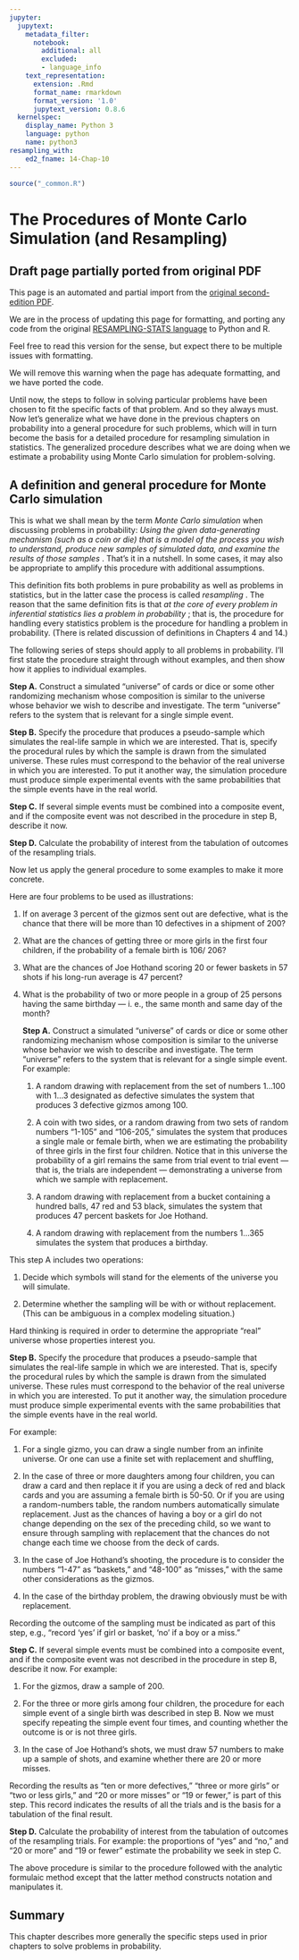 ```yaml
---
jupyter:
  jupytext:
    metadata_filter:
      notebook:
        additional: all
        excluded:
        - language_info
    text_representation:
      extension: .Rmd
      format_name: rmarkdown
      format_version: '1.0'
      jupytext_version: 0.8.6
  kernelspec:
    display_name: Python 3
    language: python
    name: python3
resampling_with:
    ed2_fname: 14-Chap-10
---
```


```r
source("_common.R")
```

# The Procedures of Monte Carlo Simulation (and Resampling) {#sec-monte-carlo}

:::{.callout-warning}
## Draft page partially ported from original PDF

This page is an automated and partial import from the [original second-edition
PDF](https://resample.com/content/text/14-Chap-10.pdf).

We are in the process of updating this page for formatting, and porting any
code from the original [RESAMPLING-STATS
language](http://www.statistics101.net) to Python and R.

Feel free to read this version for the sense, but expect there to be multiple
issues with formatting.

We will remove this warning when the page has adequate formatting, and we have
ported the code.
:::

Until now, the steps to follow in solving particular problems have been
chosen to fit the specific facts of that problem. And so they always
must. Now let's generalize what we have done in the previous chapters on
probability into a general procedure for such problems, which will in
turn become the basis for a detailed procedure for resampling simulation
in statistics. The generalized procedure describes what we are doing
when we estimate a probability using Monte Carlo simulation for
problem-solving.

## A definition and general procedure for Monte Carlo simulation

This is what we shall mean by the term *Monte Carlo simulation* when
discussing problems in probability: *Using the given data-generating
mechanism (such as a coin or die) that is a model of the process you
wish to understand, produce new samples of simulated data, and examine
the results of those samples* . That's it in a nutshell. In some cases,
it may also be appropriate to amplify this procedure with additional
assumptions.

This definition fits both problems in pure probability as well as
problems in statistics, but in the latter case the process is called
*resampling* . The reason that the same definition fits is that *at the
core of every problem in inferential statistics lies a problem in
probability* ; that is, the procedure for handling every statistics
problem is the procedure for handling a problem in probability. (There
is related discussion of definitions in Chapters 4 and 14.)

The following series of steps should apply to all problems in
probability. I'll first state the procedure straight through without
examples, and then show how it applies to individual examples.

**Step A.** Construct a simulated "universe" of cards or dice or some
other randomizing mechanism whose composition is similar to the universe
whose behavior we wish to describe and investigate. The term "universe"
refers to the system that is relevant for a single simple event.

**Step B.** Specify the procedure that produces a pseudo-sample which
simulates the real-life sample in which we are interested. That is,
specify the procedural rules by which the sample is drawn from the
simulated universe. These rules must correspond to the behavior of the
real universe in which you are interested. To put it another way, the
simulation procedure must produce simple experimental events with the
same probabilities that the simple events have in the real world.

**Step C.** If several simple events must be combined into a composite
event, and if the composite event was not described in the procedure in
step B, describe it now.

**Step D.** Calculate the probability of interest from the tabulation of
outcomes of the resampling trials.

Now let us apply the general procedure to some examples to make it more
concrete.

Here are four problems to be used as illustrations:

1.  If on average 3 percent of the gizmos sent out are defective, what
    is the chance that there will be more than 10 defectives in a
    shipment of 200?

2.  What are the chances of getting three or more girls in the first
    four children, if the probability of a female birth is 106/ 206?

3.  What are the chances of Joe Hothand scoring 20 or fewer baskets in
    57 shots if his long-run average is 47 percent?

4.  What is the probability of two or more people in a group of 25
    persons having the same birthday — i. e., the same month and same
    day of the month?

    **Step A.** Construct a simulated "universe" of cards or dice or
    some other randomizing mechanism whose composition is similar to the
    universe whose behavior we wish to describe and investigate. The
    term "universe" refers to the system that is relevant for a single
    simple event. For example:

    1.  A random drawing with replacement from the set of numbers
        1\...100 with 1\...3 designated as defective simulates the
        system that produces 3 defective gizmos among 100.

    2.  A coin with two sides, or a random drawing from two sets of
        random numbers "1-105" and "106-205," simulates the system that
        produces a single male or female birth, when we are estimating
        the probability of three girls in the first four children.
        Notice that in this universe the probability of a girl remains
        the same from trial event to trial event — that is, the trials
        are independent — demonstrating a universe from which we sample
        with replacement.

    3.  A random drawing with replacement from a bucket containing a
        hundred balls, 47 red and 53 black, simulates the system that
        produces 47 percent baskets for Joe Hothand.

    4.  A random drawing with replacement from the numbers 1\...365
        simulates the system that produces a birthday.

This step A includes two operations:

1.  Decide which symbols will stand for the elements of the universe you
    will simulate.

2.  Determine whether the sampling will be with or without replacement.
    (This can be ambiguous in a complex modeling situation.)

Hard thinking is required in order to determine the appropriate "real"
universe whose properties interest you.

**Step B.** Specify the procedure that produces a pseudo-sample that
simulates the real-life sample in which we are interested. That is,
specify the procedural rules by which the sample is drawn from the
simulated universe. These rules must correspond to the behavior of the
real universe in which you are interested. To put it another way, the
simulation procedure must produce simple experimental events with the
same probabilities that the simple events have in the real world.

For example:

1.  For a single gizmo, you can draw a single number from an infinite
    universe. Or one can use a finite set with replacement and
    shuffling,

2.  In the case of three or more daughters among four children, you can
    draw a card and then replace it if you are using a deck of red and
    black cards and you are assuming a female birth is 50-50. Or if you
    are using a random-numbers table, the random numbers automatically
    simulate replacement. Just as the chances of having a boy or a girl
    do not change depending on the sex of the preceding child, so we
    want to ensure through sampling with replacement that the chances do
    not change each time we choose from the deck of cards.

3.  In the case of Joe Hothand's shooting, the procedure is to consider
    the numbers "1-47" as "baskets," and "48-100" as "misses," with the
    same other considerations as the gizmos.

4.  In the case of the birthday problem, the drawing obviously must be
    with replacement.

Recording the outcome of the sampling must be indicated as part of this
step, e.g., "record 'yes' if girl or basket, 'no' if a boy or a miss."

**Step C.** If several simple events must be combined into a composite
event, and if the composite event was not described in the procedure in
step B, describe it now. For example:

1.  For the gizmos, draw a sample of 200.

2.  For the three or more girls among four children, the procedure for
    each simple event of a single birth was described in step B. Now we
    must specify repeating the simple event four times, and counting
    whether the outcome is or is not three girls.

3.  In the case of Joe Hothand's shots, we must draw 57 numbers to make
    up a sample of shots, and examine whether there are 20 or more
    misses.

Recording the results as "ten or more defectives," "three or more girls"
or "two or less girls," and "20 or more misses" or "19 or fewer," is
part of this step. This record indicates the results of all the trials
and is the basis for a tabulation of the final result.

**Step D.** Calculate the probability of interest from the tabulation of
outcomes of the resampling trials. For example: the proportions of "yes"
and "no," and "20 or more" and "19 or fewer" estimate the probability we
seek in step C.

The above procedure is similar to the procedure followed with the
analytic formulaic method except that the latter method constructs
notation and manipulates it.

## Summary

This chapter describes more generally the specific steps used in prior
chapters to solve problems in probability.
